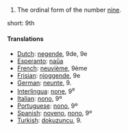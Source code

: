 # The ordinal form of the number [[nine]].

short: 9th

====Translations====

*[[Dutch]]: [[negende]], 9de, 9e
*[[Esperanto]]: [[naŭa]]
*[[French]]: [[neuvième]], 9ème
*[[Frisian]]: [[njoggende]], 9e
*[[German]]: [[neunte]], 9.
*[[Interlingua]]: [[none]], 9<sup>e</sup>
*[[Italian]]: [[nono]], 9º
*[[Portuguese]]: [[nono]], 9º
*[[Spanish]]: [[noveno]], [[nono]], 9º
*[[Turkish]]: [[dokuzuncu]], 9.